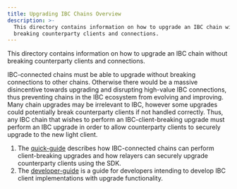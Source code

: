 ```yaml
---
title: Upgrading IBC Chains Overview
description: >-
  This directory contains information on how to upgrade an IBC chain without
  breaking counterparty clients and connections.
---
```


This directory contains information on how to upgrade an IBC chain without breaking counterparty clients and connections.

IBC-connected chains must be able to upgrade without breaking connections to other chains. Otherwise there would be a massive disincentive towards upgrading and disrupting high-value IBC connections, thus preventing chains in the IBC ecosystem from evolving and improving. Many chain upgrades may be irrelevant to IBC, however some upgrades could potentially break counterparty clients if not handled correctly. Thus, any IBC chain that wishes to perform an IBC-client-breaking upgrade must perform an IBC upgrade in order to allow counterparty clients to securely upgrade to the new light client.

1. The [quick-guide](/docs/ibc/next/ibc/upgrades/quick-guide) describes how IBC-connected chains can perform client-breaking upgrades and how relayers can securely upgrade counterparty clients using the SDK.
2. The [developer-guide](/docs/ibc/next/ibc/upgrades/developer-guide) is a guide for developers intending to develop IBC client implementations with upgrade functionality.

